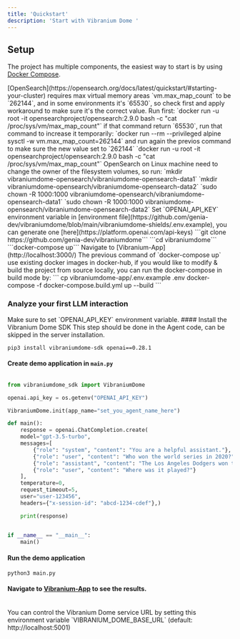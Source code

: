 ```yaml
---
title: 'Quickstart'
description: 'Start with Vibranium Dome '
---
```


## Setup

The project has multiple components, the easiest way to start is by using [Docker Compose](https://docs.docker.com/compose/).

<Note>
[OpenSearch](https://opensearch.org/docs/latest/quickstart/#starting-your-cluster) requires max virtual memory areas `vm.max_map_count` to be `262144`, and in some environments it's `65530`, so check first and apply workaround to make sure it's the correct value.   
Run first:    
`docker run -u root -it opensearchproject/opensearch:2.9.0 bash -c "cat /proc/sys/vm/max_map_count"`   
if that command return `65530`, run that command to increase it temporarily:   
`docker run --rm --privileged alpine sysctl -w vm.max_map_count=262144`   
and run again the previos command to make sure the new value set to `262144`    
`docker run -u root -it opensearchproject/opensearch:2.9.0 bash -c "cat /proc/sys/vm/max_map_count"`    
</Note>

<Note>
OpenSearch on Linux machine need to change the owner of the filesystem volumes, so run:    
`mkdir vibraniumdome-opensearch/vibraniumdome-opensearch-data1`    
`mkdir vibraniumdome-opensearch/vibraniumdome-opensearch-data2`    
`sudo chown -R 1000:1000 vibraniumdome-opensearch/vibraniumdome-opensearch-data1`    
`sudo chown -R 1000:1000 vibraniumdome-opensearch/vibraniumdome-opensearch-data2`    
</Note>

<Note>
Set `OPENAI_API_KEY` environment variable in [environment file](https://github.com/genia-dev/vibraniumdome/blob/main/vibraniumdome-shields/.env.example), you can generate one [here](https://platform.openai.com/api-keys)
</Note>

<Steps>
  <Step title="Clone the repository">
    ```git clone https://github.com/genia-dev/vibraniumdome```
  </Step>
  <Step title="Change directory to vibraniumdome">
    ```cd vibraniumdome```
  </Step>
  <Step title="Start the project with docker-compose">
    ```docker-compose up```
  </Step>
  <Step title="Open The Application">
    Navigate to [Vibranium-App](http://localhost:3000/)
  </Step>
</Steps>

<Note>
The previous command of `docker-compose up` use existing docker images in docker-hub, if you would like to modify & build the project from source locally, you can run the docker-compose in build mode by:    
```
cp vibraniumdome-app/.env.example .env    
docker-compose -f docker-compose.build.yml up --build
```
</Note>

### Analyze your first LLM interaction
<Note>
Make sure to set `OPENAI_API_KEY` environment variable.
</Note>
#### Install the Vibranium Dome SDK
<Note>This step should be done in the Agent code, can be skipped in the server installation.</Note>

```
pip3 install vibraniumdome-sdk openai==0.28.1
```

#### Create demo application in `main.py`

```python

from vibraniumdome_sdk import VibraniumDome

openai.api_key = os.getenv("OPENAI_API_KEY")

VibraniumDome.init(app_name="set_you_agent_name_here")

def main():
    response = openai.ChatCompletion.create(
    model="gpt-3.5-turbo",
    messages=[
        {"role": "system", "content": "You are a helpful assistant."},
        {"role": "user", "content": "Who won the world series in 2020?"},
        {"role": "assistant", "content": "The Los Angeles Dodgers won the World Series in 2020."},
        {"role": "user", "content": "Where was it played?"}
    ],
    temperature=0,
    request_timeout=5,
    user="user-123456",
    headers={"x-session-id": "abcd-1234-cdef"},)

    print(response)


if __name__ == "__main__":
    main()
```

#### Run the demo application
```
python3 main.py
```

#### Navigate to [Vibranium-App](http://localhost:3000/) to see the results.

<br/>
<Tip>You can control the Vibranium Dome service URL by setting this environment variable `VIBRANIUM_DOME_BASE_URL` (default: http://localhost:5001)</Tip>